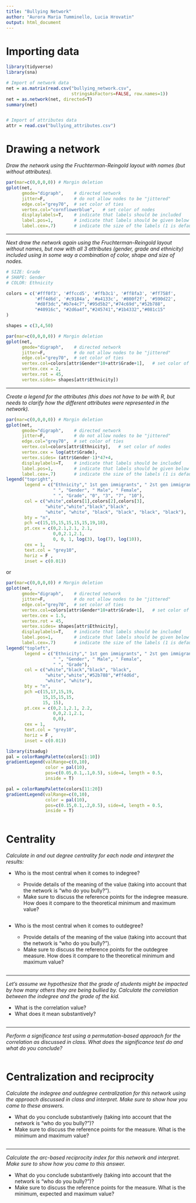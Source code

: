 ```yaml
---
title: "Bullying Network"
author: "Aurora Maria Tumminello, Lucia Hrovatin"
output: html_document
---
```

# Importing data

```r
library(tidyverse)
library(sna)

# Import of network data
net = as.matrix(read.csv("bullying_network.csv", 
                         stringsAsFactors=FALSE, row.names=1))
net = as.network(net, directed=T)
summary(net)


# Import of attributes data
attr = read.csv("bullying_attributes.csv")
```


# Drawing a network

*Draw the network using the Fruchterman-Reingold layout with names (but without attributes).*

```r
par(mar=c(0,0,0,0)) # Margin deletion
gplot(net,
      gmode="digraph",    # directed network
      jitter=F,           # do not allow nodes to be "jittered"
      edge.col="grey70",  # set color of ties
      vertex.col="cornflowerblue",   # set color of nodes
      displaylabels=T,    # indicate that labels should be included
      label.pos=1,        # indicate that labels should be given below points
      label.cex=.7)       # indicate the size of the labels (1 is default)
```

------------------------------------------------------------------------

*Next draw the network again using the Fruchterman-Reingold layout without names, but now with all 3 attributes (gender, grade and ethnicity) included using in some way a combination of color, shape and size of nodes.*

```r
# SIZE: Grade
# SHAPE: Gender
# COLOR: Ethnicity

colors = c('#fff0f3', '#ffccd5', '#ffb3c1', '#ff8fa3', '#ff758f', 
           '#ff4d6d', '#c9184a', '#a4133c', '#800f2f', '#590d22',
           "#d8f3dc","#b7e4c7","#95d5b2","#74c69d","#52b788",
           "#40916c", "#2d6a4f","#245741","#1b4332","#081c15"
)

shapes = c(3,4,50)

par(mar=c(0,0,0,0)) # Margin deletion
gplot(net,
      gmode="digraph",    # directed network
      jitter=F,           # do not allow nodes to be "jittered"
      edge.col="grey70",  # set color of ties
      vertex.col=colors[attr$Gender*10+attr$Grade+1],   # set color of nodes
      vertex.cex = 2,
      vertex.rot = 45,
      vertex.sides= shapes[attr$Ethnicity])

```

------------------------------------------------------------------------

*Create a legend for the attributes (this does not have to be with R, but needs to clarify how the different attributes were represented in the network).*

```r
par(mar=c(0,0,0,0)) # Margin deletion
gplot(net,
      gmode="digraph",    # directed network
      jitter=F,           # do not allow nodes to be "jittered"
      edge.col="grey70",  # set color of ties
      vertex.col=colors[attr$Ethnicity],   # set color of nodes
      vertex.cex = log(attr$Grade),
      vertex.sides= (attr$Gender-1)*47+4,
      displaylabels=T,    # indicate that labels should be included
      label.pos=1,        # indicate that labels should be given below points
      label.cex=.7)       # indicate the size of the labels (1 is default)
legend("topright",
       legend = c("Ethnicity"," 1st gen immigrants", " 2st gen immigrants", " Italian",
                  " ", "Gender", " Male", " Female",
                  " ", "Grade", "0", "3", "7", "10"),
       col = c("white",colors[1],colors[2],colors[3],
               "white","white","black","black",
               "white", "white", "black", "black", "black", "black"), 
       bty = "n", 
       pch =c(15,15,15,15,15,15,19,18),
       pt.cex = c(0,2.1,2.1, 2.1,
                  0,0,2.1,2.1,
                  0, 0, 1, log(3), log(7), log(10)), 
       cex = 1, 
       text.col = "grey10", 
       horiz = F , 
       inset = c(0.01))

```
or

```r
par(mar=c(0,0,0,0)) # Margin deletion
gplot(net,
      gmode="digraph",    # directed network
      jitter=F,           # do not allow nodes to be "jittered"
      edge.col="grey70",  # set color of ties
      vertex.col=colors[attr$Gender*10+attr$Grade+1],   # set color of nodes
      vertex.cex = 1.5,
      vertex.rot = 45,
      vertex.sides= shapes[attr$Ethnicity],
      displaylabels=T,    # indicate that labels should be included
      label.pos=1,        # indicate that labels should be given below points
      label.cex=.7)       # indicate the size of the labels (1 is default))
legend("topleft",
       legend = c("Ethnicity"," 1st gen immigrants", " 2st gen immigrants", " Italian",
                  " ", "Gender", " Male", " Female",
                  " ", "Grade"),
       col = c("white","black","black", "black",
               "white","white","#52b788","#ff4d6d",
               "white", "white"), 
       bty = "n", 
       pch =c(15,17,15,19,
              15,15,15,15,
              15, 15),
       pt.cex = c(0,2.1,2.1, 2.2,
                  0,0,2.1,2.1,
                  0,0), 
       cex = 1, 
       text.col = "grey10", 
       horiz = F , 
       inset = c(0.01))

library(itsadug)
pal = colorRampPalette(colors[1:10])
gradientLegend(valRange=c(0,10), 
               color = pal(10),
               pos=c(0.05,0.1,.1,0.5), side=4, length = 0.5,
               inside = T)

pal = colorRampPalette(colors[11:20])
gradientLegend(valRange=c(0,10), 
               color = pal(10),
               pos=c(0.15,0.1,.2,0.5), side=4, length = 0.5,
               inside = T)
```

```r

```


# Centrality

*Calculate in and out degree centrality for each node and interpret the results:*

-   Who is the most central when it comes to indegree?

    -   Provide details of the meaning of the value (taking into account that the network is "who do you bully?").
    -   Make sure to discuss the reference points for the indegree measure. How does it compare to the theoretical minimum and maximum value?

```r

```

-   Who is the most central when it comes to outdegree?

    -   Provide details of the meaning of the value (taking into account that the network is "who do you bully?").
    -   Make sure to discuss the reference points for the outdegree measure. How does it compare to the theoretical minimum and maximum value?

```r

```

------------------------------------------------------------------------

*Let's assume we hypothesize that the grade of students might be impacted by how many others they are being bullied by. Calculate the correlation between the indegree and the grade of the kid.*

-   What is the correlation value?
-   What does it mean substantively?

```r

```

------------------------------------------------------------------------

*Perform a significance test using a permutation-based approach for the correlation as discussed in class. What does the significance test do and what do you conclude?*

```r

```


# Centralization and reciprocity

*Calculate the indegree and outdegree centralization for this network using the approach discussed in class and interpret. Make sure to show how you came to these answers.*

-   What do you conclude substantively (taking into account that the network is "who do you bully?")?
-   Make sure to discuss the reference points for the measure. What is the minimum and maximum value?

```r

```


------------------------------------------------------------------------

*Calculate the arc-based reciprocity index for this network and interpret. Make sure to show how you came to this answer.*

-   What do you conclude substantively (taking into account that the network is "who do you bully?")?
-   Make sure to discuss the reference points for the measure. What is the minimum, expected and maximum value?

```r

```

